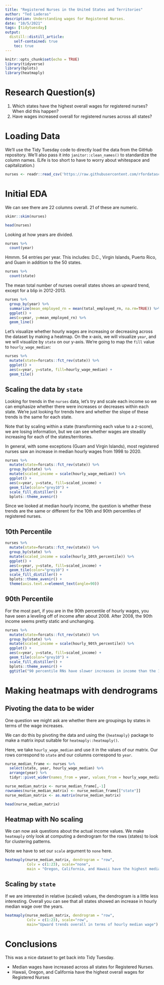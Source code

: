 ```yaml
---
title: "Registered Nurses in the United States and Territories"
author: "Ted Laderas"
description: Understanding wages for Registered Nurses.
date: "10/5/2021"
tags: [tidytuesday]
output: 
  distill::distill_article:
    self-contained: true
    toc: true
---
```


```r
knitr::opts_chunk$set(echo = TRUE)
library(tidyverse)
library(bplots)
library(heatmaply)
```

# Research Question(s)

1. Which states have the highest overall wages for registered nurses? When did this happen?
1. Have wages increased overall for registered nurses across all states? 

# Loading Data

We'll use the Tidy Tuesday code to directly load the data from the GitHub repository. We'll also pass it into `janitor::clean_names()` to standardize the column names. (Life is too short to have to worry about whitespace and capitalization.)

```r
nurses <- readr::read_csv('https://raw.githubusercontent.com/rfordatascience/tidytuesday/master/data/2021/2021-10-05/nurses.csv') %>% janitor::clean_names()
```

# Initial EDA

We can see there are 22 columns overall. 21 of these are numeric. 

```r
skimr::skim(nurses)
```

```r
head(nurses)
```
Looking at how years are divided.

```r
nurses %>%
  count(year)
```

Hmmm. 54 entries per year. This includes: D.C., Virgin Islands, Puerto Rico, and Guam in addition to the 50 states.

```r
nurses %>%
  count(state)
```

The mean total number of nurses overall states shows an upward trend, except for a blip in 2012-2013.

```r
nurses %>%
  group_by(year) %>%
  summarize(mean_employed_rn = mean(total_employed_rn, na.rm=TRUE)) %>%
  ggplot() +
  aes(x=year, y=mean_employed_rn) %>%
  geom_line()
```
Let's visualize whether hourly wages are increasing or decreasing across the dataset by making a heatmap. On the x-axis, we will visualize `year`, and we will visualize by `state` on our y-axis. We're going to map the `fill` value to `hourly_wage_median`:

```r
nurses %>%
  mutate(state=forcats::fct_rev(state)) %>%
  ggplot() +
  aes(x=year, y=state, fill=hourly_wage_median) +
  geom_tile()
```

## Scaling the data by `state`

Looking for trends in the `nurses` data, let's try and scale each income so we can emphasize whether there were increases or decreases within each state. We're just looking for trends here and whether the slope of these trends is the same for each state.

Note that by scaling within a state (transforming each value to a z-score), we are losing information, but we can see whether wages are steadily increasing for each of the states/territories.

In general, with some exceptions (Guam and Virgin Islands), most registered nurses saw an increase in median hourly wages from 1998 to 2020.

```r
nurses %>%
  mutate(state=forcats::fct_rev(state)) %>%
  group_by(state) %>%
  mutate(scaled_income = scale(hourly_wage_median)) %>%
  ggplot() +
  aes(x=year, y=state, fill=scaled_income) +
  geom_tile(color="grey10") +
  scale_fill_distiller() +
  bplots::theme_avenir()
```

Since we looked at median hourly income, the question is whether these trends are the same or different for the 10th and 90th percentiles of registered nurses.

## 10th Percentile

```r
nurses %>%
  mutate(state=forcats::fct_rev(state)) %>%
  group_by(state) %>%
  mutate(scaled_income = scale(hourly_10th_percentile)) %>%
  ggplot() +
  aes(x=year, y=state, fill=scaled_income) +
  geom_tile(color="grey10") +
  scale_fill_distiller() +
  bplots::theme_avenir() +
  theme(axis.text.x=element_text(angle=90))
```

## 90th Percentile

For the most part, if you are in the 90th percentile of hourly wages, you have seen a leveling off of income after about 2008. After 2008, the 90th income seems pretty static and unchanging.


```r
nurses %>%
  mutate(state=forcats::fct_rev(state)) %>%
  group_by(state) %>%
  mutate(scaled_income = scale(hourly_90th_percentile)) %>%
  ggplot() +
  aes(x=year, y=state, fill=scaled_income) +
  geom_tile(color="grey10") +
  scale_fill_distiller() +
  bplots::theme_avenir() +
  ggtitle("90 percentile RNs have slower increases in income than the 10%")
```

# Making heatmaps with dendrograms

## Pivoting the data to be wider

One question we might ask are whether there are groupings by states in terms of the wage increases. 

We can do this by pivoting the data and using the `{heatmaply}` package to make a matrix input suitable for `heatmaply::heatmaply()`.

Here, we take `hourly_wage_median` and use it in the values of our matrix. Our rows correspond to `state` and our columns correspond to `year`.

```r
nurse_median_frame <- nurses %>%
  select(state, year, hourly_wage_median) %>%
  arrange(year) %>%
  tidyr::pivot_wider(names_from = year, values_from = hourly_wage_median) 

nurse_median_matrix <- nurse_median_frame[,-1]
rownames(nurse_median_matrix) <- nurse_median_frame[["state"]]
nurse_median_matrix <- as.matrix(nurse_median_matrix)

head(nurse_median_matrix)
```

## Heatmap with No scaling

We can now ask questions about the actual income values. We make `heatmaply` only look at computing a dendrogram for the rows (states) to look for clustering patterns. 

Note we have to set our `scale` argument to `none` here. 

```r
heatmaply(nurse_median_matrix, dendrogram = "row", 
          Colv = c(1:23), scale="none",
          main = "Oregon, California, and Hawaii have the highest median wage from 2017-2020")
```

## Scaling by `state`

If we are interested in relative (scaled) values, the dendrogram is a little less interesting. Overall you can see that all states showed an increase in hourly median wage over the years. 

```r
heatmaply(nurse_median_matrix, dendrogram = "row", 
          Colv = c(1:23), scale="row", 
          main="Upward trends overall in terms of hourly median wage")
```

# Conclusions

This was a nice dataset to get back into Tidy Tuesday. 

- Median wages have increased across all states for Registered Nurses.
- Hawaii, Oregon, and California have the highest overall wages for Registered Nurses